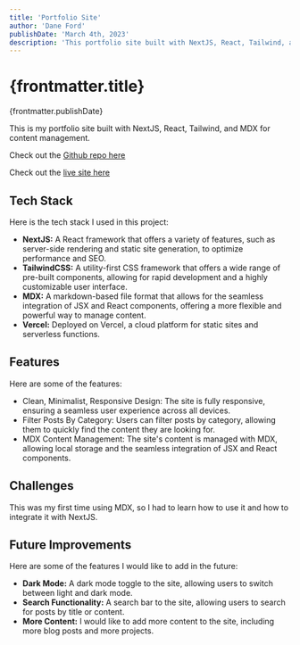 ```yaml
---
title: 'Portfolio Site'
author: 'Dane Ford'
publishDate: 'March 4th, 2023'
description: 'This portfolio site built with NextJS, React, Tailwind, and MDX for content management.'
---
```


# {frontmatter.title}
<span className="text-sm text-gray-400 mt-0">{frontmatter.publishDate}</span>

This is my portfolio site built with NextJS, React, Tailwind, and MDX for content management.

Check out the <a href="https://github.com/danemford/portfolio-2.0" target="_blank">Github repo here</a>

Check out the <a href="https://portfolio-danemford.vercel.app/" target="_blank">live site here</a>

## Tech Stack

Here is the tech stack I used in this project:
- **NextJS:** A React framework that offers a variety of features, such as server-side rendering and static site generation, to optimize performance and SEO.
- **TailwindCSS:** A utility-first CSS framework that offers a wide range of pre-built components, allowing for rapid development and a highly customizable user interface.
- **MDX:** A markdown-based file format that allows for the seamless integration of JSX and React components, offering a more flexible and powerful way to manage content.
- **Vercel:** Deployed on Vercel, a cloud platform for static sites and serverless functions.

## Features

Here are some of the features:
- Clean, Minimalist, Responsive Design: The site is fully responsive, ensuring a seamless user experience across all devices.
- Filter Posts By Category: Users can filter posts by category, allowing them to quickly find the content they are looking for.
- MDX Content Management: The site's content is managed with MDX, allowing local storage and the seamless integration of JSX and React components.

## Challenges

This was my first time using MDX, so I had to learn how to use it and how to integrate it with NextJS.

## Future Improvements

Here are some of the features I would like to add in the future:
- **Dark Mode:** A dark mode toggle to the site, allowing users to switch between light and dark mode.
- **Search Functionality:** A search bar to the site, allowing users to search for posts by title or content.
- **More Content:** I would like to add more content to the site, including more blog posts and more projects.